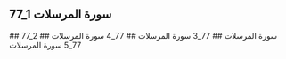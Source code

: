 ## 77_1 سورة المرسلات
<YouTube videoId='RJpNbfWHYO0' opts={opts} />
## 77_2 سورة المرسلات
<YouTube videoId='3zu0PuWsb7c' opts={opts} />
## 77_3 سورة المرسلات
<YouTube videoId='GJ3qJbiNbwk' opts={opts} />
## 77_4 سورة المرسلات
<YouTube videoId='ziOiV_KMD4s' opts={opts} />
## 77_5 سورة المرسلات
<YouTube videoId='da73dNwy4z4' opts={opts} />

